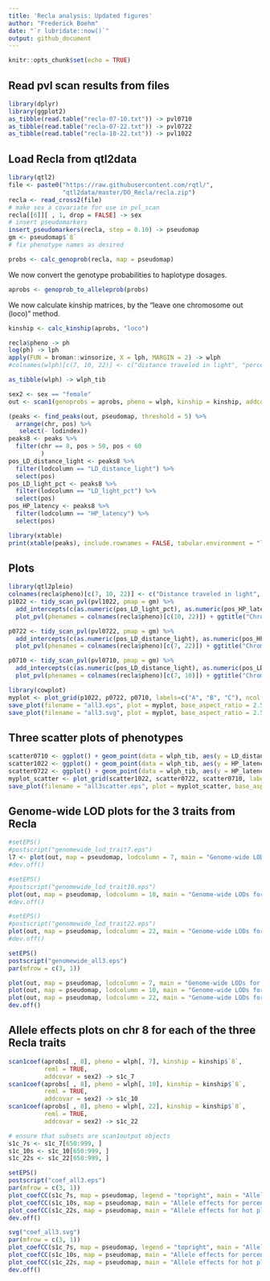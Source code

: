 ```yaml
---
title: 'Recla analysis: Updated figures'
author: "Frederick Boehm"
date: "`r lubridate::now()`"
output: github_document
---
```


```r
knitr::opts_chunk$set(echo = TRUE)
```

## Read pvl scan results from files

```r
library(dplyr)
library(ggplot2)
as_tibble(read.table("recla-07-10.txt")) -> pvl0710
as_tibble(read.table("recla-07-22.txt")) -> pvl0722
as_tibble(read.table("recla-10-22.txt")) -> pvl1022
```

## Load Recla from qtl2data

```r
library(qtl2)
file <- paste0("https://raw.githubusercontent.com/rqtl/",
               "qtl2data/master/DO_Recla/recla.zip")
recla <- read_cross2(file)
# make sex a covariate for use in pvl_scan
recla[[6]][ , 1, drop = FALSE] -> sex
# insert pseudomarkers
insert_pseudomarkers(recla, step = 0.10) -> pseudomap
gm <- pseudomap$`8`
# fix phenotype names as desired

```

```r
probs <- calc_genoprob(recla, map = pseudomap)
```

We now convert the genotype probabilities to haplotype dosages.

```r
aprobs <- genoprob_to_alleleprob(probs)
```

We now calculate kinship matrices, by the "leave one chromosome out (loco)" method.

```r
kinship <- calc_kinship(aprobs, "loco")
```




```r
recla$pheno -> ph
log(ph) -> lph
apply(FUN = broman::winsorize, X = lph, MARGIN = 2) -> wlph
#colnames(wlph)[c(7, 10, 22)] <- c("distance traveled in light", "percent time in light", "hot plate latency")

as_tibble(wlph) -> wlph_tib

```

```r
sex2 <- sex == "female"
out <- scan1(genoprobs = aprobs, pheno = wlph, kinship = kinship, addcovar = sex2, reml = TRUE)
```


```r
(peaks <- find_peaks(out, pseudomap, threshold = 5) %>%
  arrange(chr, pos) %>%
   select(- lodindex))
peaks8 <- peaks %>%
  filter(chr == 8, pos > 50, pos < 60
         )
pos_LD_distance_light <- peaks8 %>%
  filter(lodcolumn == "LD_distance_light") %>%
  select(pos)
pos_LD_light_pct <- peaks8 %>%
  filter(lodcolumn == "LD_light_pct") %>%
  select(pos)
pos_HP_latency <- peaks8 %>%
  filter(lodcolumn == "HP_latency") %>%
  select(pos)

```


```r
library(xtable)
print(xtable(peaks), include.rownames = FALSE, tabular.environment = "longtable")
```



## Plots

```r
library(qtl2pleio)
colnames(recla$pheno)[c(7, 10, 22)] <- c("Distance traveled in light", "Percent time in light", "Hot plate latency")
p1022 <- tidy_scan_pvl(pvl1022, pmap = gm) %>%
  add_intercepts(c(as.numeric(pos_LD_light_pct), as.numeric(pos_HP_latency))) %>%
  plot_pvl(phenames = colnames(recla$pheno)[c(10, 22)]) + ggtitle("Chromosome 8 profile LODs for percent time in light and hot plate latency") 
```

```r
p0722 <- tidy_scan_pvl(pvl0722, pmap = gm) %>%
  add_intercepts(c(as.numeric(pos_LD_distance_light), as.numeric(pos_HP_latency))) %>%
  plot_pvl(phenames = colnames(recla$pheno)[c(7, 22)]) + ggtitle("Chromosome 8 profile LODs for distance traveled in light and hot plate latency")
```

```r
p0710 <- tidy_scan_pvl(pvl0710, pmap = gm) %>%
  add_intercepts(c(as.numeric(pos_LD_distance_light), as.numeric(pos_LD_light_pct))) %>%
  plot_pvl(phenames = colnames(recla$pheno)[c(7, 10)]) + ggtitle("Chromosome 8 profile LODs for distance traveled in light and percent time in light")
```

```r
library(cowplot)
myplot <- plot_grid(p1022, p0722, p0710, labels=c("A", "B", "C"), ncol = 1)
save_plot(filename = "all3.eps", plot = myplot, base_aspect_ratio = 2.5, ncol = 1, nrow = 3)
save_plot(filename = "all3.svg", plot = myplot, base_aspect_ratio = 2.5, ncol = 1, nrow = 3)

```

## Three scatter plots of phenotypes

```r
scatter0710 <- ggplot() + geom_point(data = wlph_tib, aes(y = LD_distance_light, x = LD_light_pct)) + labs(x = "Distance traveled in light", y = "Percent time in light") + ggtitle("Scatterplot of percent time in light vs. distance traveled in light")
scatter1022 <- ggplot() + geom_point(data = wlph_tib, aes(y = HP_latency, x = LD_light_pct)) + labs(x = "Percent time in light", y = "Hot plate latency") + ggtitle("Scatterplot of hot plate latency vs. percent time in light")
scatter0722 <- ggplot() + geom_point(data = wlph_tib, aes(y = HP_latency, x = LD_distance_light)) + labs(x = "Distance traveled in light", y = "Hot plate latency")+ ggtitle("Scatterplot of hot plate latency vs. distance traveled in light")
myplot_scatter <- plot_grid(scatter1022, scatter0722, scatter0710, labels=c("A", "B", "C"), ncol = 1)
save_plot(filename = "all3scatter.eps", plot = myplot_scatter, base_aspect_ratio = 2.5, ncol = 1, nrow = 3)

```

## Genome-wide LOD plots for the 3 traits from Recla

```r
#setEPS()
#postscript("genomewide_lod_trait7.eps")
l7 <- plot(out, map = pseudomap, lodcolumn = 7, main = "Genome-wide LODs for distance traveled in light")
#dev.off()
```
```r
#setEPS()
#postscript("genomewide_lod_trait10.eps")
plot(out, map = pseudomap, lodcolumn = 10, main = "Genome-wide LODs for percent time in light")
#dev.off()
```

```r
#setEPS()
#postscript("genomewide_lod_trait22.eps")
plot(out, map = pseudomap, lodcolumn = 22, main = "Genome-wide LODs for hot plate latency")
#dev.off()
```

```r

setEPS()
postscript("genomewide_all3.eps")
par(mfrow = c(3, 1))

plot(out, map = pseudomap, lodcolumn = 7, main = "Genome-wide LODs for distance traveled in light")
plot(out, map = pseudomap, lodcolumn = 10, main = "Genome-wide LODs for percent time in light")
plot(out, map = pseudomap, lodcolumn = 22, main = "Genome-wide LODs for hot plate latency")
dev.off()
```




## Allele effects plots on chr 8 for each of the three Recla traits

```r
scan1coef(aprobs[ , 8], pheno = wlph[, 7], kinship = kinship$`8`, 
          reml = TRUE,
          addcovar = sex2) -> s1c_7
scan1coef(aprobs[ , 8], pheno = wlph[, 10], kinship = kinship$`8`, 
          reml = TRUE,
          addcovar = sex2) -> s1c_10
scan1coef(aprobs[ , 8], pheno = wlph[, 22], kinship = kinship$`8`, 
          reml = TRUE,
          addcovar = sex2) -> s1c_22
```

```r
# ensure that subsets are scan1output objects
s1c_7s <- s1c_7[650:999, ]
s1c_10s <- s1c_10[650:999, ]
s1c_22s <- s1c_22[650:999, ]

```


```r
setEPS()
postscript("coef_all3.eps")
par(mfrow = c(3, 1))
plot_coefCC(s1c_7s, map = pseudomap, legend = "topright", main = "Allele effects for distance traveled in light")
plot_coefCC(s1c_10s, map = pseudomap, main = "Allele effects for percent time in light")
plot_coefCC(s1c_22s, map = pseudomap, main = "Allele effects for hot plate latency")
dev.off()
```

```r
svg("coef_all3.svg")
par(mfrow = c(3, 1))
plot_coefCC(s1c_7s, map = pseudomap, legend = "topright", main = "Allele effects for distance traveled in light")
plot_coefCC(s1c_10s, map = pseudomap, main = "Allele effects for percent time in light")
plot_coefCC(s1c_22s, map = pseudomap, main = "Allele effects for hot plate latency")
dev.off()

```


